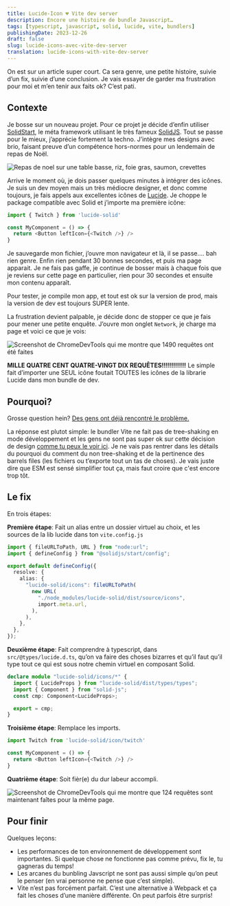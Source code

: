 ```yaml
---
title: Lucide-Icon 💔 Vite dev server
description: Encore une histoire de bundle Javascript…
tags: [typescript, javascript, solid, lucide, vite, bundlers]
publishingDate: 2023-12-26
draft: false
slug: lucide-icons-avec-vite-dev-server
translation: lucide-icons-with-vite-dev-server
---
```




On est sur un article super court. Ca sera genre, une petite histoire, suivie d’un fix, suivie d’une conclusion. Je vais essayer de garder ma frustration pour moi et m’en tenir aux faits ok? C’est pati.

## Contexte

Je bosse sur un nouveau projet. Pour ce projet je décide d’enfin utiliser [SolidStart](https://start.solidjs.com/getting-started/what-is-solidstart), le méta framework utilisant le très fameux [SolidJS](https://www.solidjs.com/). Tout se passe pour le mieux, j’apprécie fortement la techno. J’intègre mes designs avec brio, faisant preuve d’un compétence hors-normes pour un lendemain de repas de Noël.

<Image
  src={meal}
  alt="Repas de noel sur une table basse, riz, foie gras, saumon, crevettes"
/>

Arrive le moment où, je dois passer quelques minutes à intégrer des icônes. Je suis un dev moyen mais un très médiocre designer, et donc comme toujours, je fais appels aux excellentes icônes de [Lucide](https://lucide.dev/icons/). Je choppe le package compatible avec Solid et j’importe ma première icône:

```typescript
import { Twitch } from 'lucide-solid'

const MyComponent = () => {
  return <Button leftIcon={<Twitch />} />
}
```

Je sauvegarde mon fichier, j’ouvre mon navigateur et là, il se passe…. bah rien genre. Enfin rien pendant 30 bonnes secondes, et puis ma page apparait. Je ne fais pas gaffe, je continue de bosser mais à chaque fois que je reviens sur cette page en particulier, rien pour 30 secondes et ensuite mon contenu apparaît.

Pour tester, je compile mon app, et tout est ok sur la version de prod, mais la version de dev est toujours SUPER lente.

La frustration devient palpable, je décide donc de stopper ce que je fais pour mener une petite enquête. J’ouvre mon onglet `Network`, je charge ma page et voici ce que je vois:

<Image
  src={badResults}
  alt="Screenshot de ChromeDevTools qui me montre que 1490 requêtes ont été faites"
/>

**MILLE QUATRE CENT QUATRE-VINGT DIX REQUÊTES!!!!!!!!!!!!** Le simple fait d’importer une SEUL icône foutait TOUTES les icônes de la librarie Lucide dans mon bundle de dev.

## Pourquoi?

Grosse question hein? [Des gens ont déjà rencontré le problème.](https://github.com/solidjs/solid-start/issues/1048)

La réponse est plutot simple: le bundler Vite ne fait pas de tree-shaking en mode développement et les gens ne sont pas super ok sur cette décision de design [comme tu peux le voir ici](https://github.com/vitejs/vite/issues/8237). Je ne vais pas rentrer dans les détails du pourquoi du comment du non tree-shaking et de la pertinence des barrels files (les fichiers ou t’exporte tout un tas de choses). Je vais juste dire que ESM est sensé simplifier tout ça, mais faut croire que c'est encore trop tôt.

## Le fix

En trois étapes:

**Première étape**: Fait un alias entre un dossier virtuel au choix, et les sources de la lib lucide dans ton `vite.config.js`

```typescript
import { fileURLToPath, URL } from "node:url";
import { defineConfig } from "@solidjs/start/config";

export default defineConfig({
  resolve: {
    alias: {
      "lucide-solid/icons": fileURLToPath(
        new URL(
          "./node_modules/lucide-solid/dist/source/icons",
          import.meta.url,
        ),
      ),
    },
  },
});
```

**Deuxième étape**: Fait comprendre à typescript, dans `src/@types/lucide.d.ts`, qu’on va faire des choses bizarres et qu’il faut qu’il type tout ce qui est sous notre chemin virtuel en composant Solid.

```typescript
declare module "lucide-solid/icons/*" {
  import { LucideProps } from "lucide-solid/dist/types/types";
  import { Component } from "solid-js";
  const cmp: Component<LucideProps>;

  export = cmp;
}
```

**Troisième étape**: Remplace les imports.

```typescript
import Twitch from 'lucide-solid/icon/twitch'

const MyComponent = () => {
  return <Button leftIcon={<Twitch />} />
}
```

**Quatrième étape**: Soit fièr(e) du dur labeur accompli.

<Image
  src={goodResults}
  alt="Screenshot de ChromeDevTools qui me montre que 124 requêtes sont maintenant faîtes pour la même page."
/>

## Pour finir

Quelques leçons:

- Les performances de ton environnement de développement sont importantes. Si quelque chose ne fonctionne pas comme prévu, fix le, tu gagneras du temps!
- Les arcanes du bunbling Javscript ne sont pas aussi simple qu’on peut le penser (en vrai personne ne pense que c’est simple).
- Vite n’est pas forcément parfait. C’est une alternative à Webpack et ça fait les choses d’une manière différente. On peut parfois être surpris!
